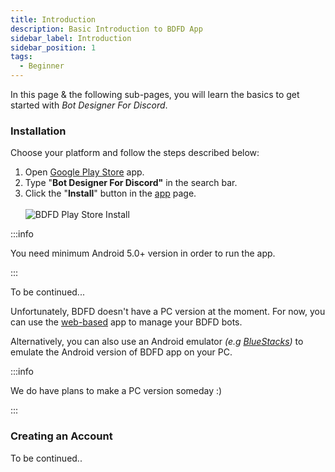 ```yaml
---
title: Introduction
description: Basic Introduction to BDFD App
sidebar_label: Introduction
sidebar_position: 1
tags:
  - Beginner
---
```


In this page & the following sub-pages, you will learn the basics to get started with *Bot Designer For Discord*.

### Installation
Choose your platform and follow the steps described below:

<Tabs>

<TabItem value="android" label="Android">
  <ol>
    <li>Open <a href="https://play.google.com/" title="Google Play Store">Google Play Store</a> app.</li>
    <li>Type "<strong>Bot Designer For Discord"</strong> in the search bar.</li>
    <li>Click the "<strong>Install</strong>" button in the <a href="https://play.google.com/store/apps/details?id=com.jakubtomana.discordbotdesinger" title="BDFD App">app</a> page.</li>
    <br/>
    <img src="https://user-images.githubusercontent.com/95774950/208600770-0241cf88-80d7-47a6-9ee4-fceb81d71877.jpg" alt="BDFD Play Store Install" title="BDFD Play Store Install"/>
  </ol>

:::info

You need minimum Android 5.0+ version in order to run the app.

:::
</TabItem>

<TabItem value="ios" label="iOS">
  To be continued...
</TabItem>

<TabItem value="win-mac" label="Windows/Mac">
<p>
  Unfortunately, BDFD doesn't have a PC version at the moment.
  For now, you can use the <a href="https://botdesignerdiscord.com/app" title="BDFD Web App">web-based</a> app to manage your BDFD bots.
</p>
<p>
  Alternatively, you can also use an Android emulator <em>(e.g <a href="https://bluestacks.com" title="BlueStacks">BlueStacks</a>)</em> to emulate the Android version of BDFD app on your PC.
</p>

:::info

We do have plans to make a PC version someday :)

:::
</TabItem>

</Tabs>

### Creating an Account
To be continued..
